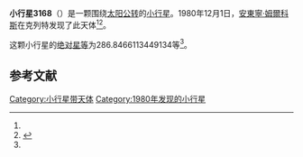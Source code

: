 {{Infobox planet
| bgcolour = #FFFFC0
| name = 3168 Lomnicky Stit
| symbol = 
| image = 
| caption = 
| discovery = yes
| discovery_ref = 
| discoverer = [[安東寧·姆爾科斯|安東寧·姆爾科斯]]
| discovery_site = [[克列特|克列特]] 
| discovered = 1980年12月1日
| designations = yes
| mp_name = 
| named_after = 
| alt_names = 1980 XM/ 1952 HA3
| mp_category = [[主带小行星|主带小行星]]
| orbit_ref = <ref name="a">[http://ssd.jpl.nasa.gov/sbdb.cgi?sstr=3168 3168 Lomnicky Stit] {{Wayback|url=http://ssd.jpl.nasa.gov/sbdb.cgi?sstr=3168 |date=20200918030546 }}，小行星數據庫瀏覽器（JPL Small-Body Database Browser）－[[美国国家航空航天局|美国国家航空航天局]]喷气推进实验室</ref>
| epoch = 2456400.5 (2013年4月18日更新)
| aphelion = {{convert|3.288287886017772|AU|km|3|abbr=on|lk=out}}
| perihelion = {{convert|2.693637315945001|AU|km|3|abbr=on}}
| semimajor = {{convert|2.990962600981386|AU|km|3|abbr=on}}
| eccentricity = 0.099407891
| period = 1889.360802 [[日|日]]<br />5.17[[儒略年|儒略年]]
| avg_speed = 
| inclination = 10.54461632395532
| asc_node = 22.73979166371618
| mean_anomaly = 
| arg_peri = 286.8466113449134
| satellites = 
| physical_characteristics = yes
| dimensions = 
| mass = 
| density = 
| surface_grav = 
| escape_velocity = 
| sidereal_day = 
| axial_tilt = 
| pole_ecliptic_lat = 
| pole_ecliptic_lon = 
| albedo = 
| temperatures= 
| temp_name1 = 
| mean_temp_1 = 
| max_temp_1 = 
| temp_name2 = 
| max_temp_2 = 
| spectral_type = 
| abs_magnitude = 286.8466113449134
}}

'''小行星3168'''（{{lang-en|3168 Lomnicky Stit}}）是一颗围绕[[太阳|太阳]][[公转|公转]]的[[小行星|小行星]]。1980年12月1日，[[安東寧·姆爾科斯|安東寧·姆爾科斯]]在克列特发现了此天体<ref name="a" /><ref>{{cite news|title=小行星列表|url=http://cfa-www.harvard.edu/iau/lists/NumberedMPs.txt|accessdate=2013-07-08|newspaper=哈佛大学|archive-date=2008-05-17|archive-url=https://web.archive.org/web/20080517010638/http://cfa-www.harvard.edu/iau/lists/NumberedMPs.txt|dead-url=no}}</ref>。

这颗小行星的[[绝对星等|绝对星等]]为286.8466113449134等<ref name="a" />。

==参考文献==
{{reflist}}
{{Minor Planet Number|[[小行星3167|小行星3167]]|[[小行星3169|小行星3169]]}}

{{小天体}}

[[Category:小行星带天体|Category:小行星带天体]]
[[Category:1980年发现的小行星|Category:1980年发现的小行星]]

{{asteroid-stub}}